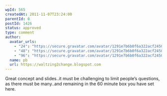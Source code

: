 ```yaml
---
wpId: 565
createdAt: 2011-11-07T23:24:00
parentId: 0
postId: 1426
status: approved
type: comment
author:
  avatar_urls:
    - "24": "https://secure.gravatar.com/avatar/1291e7b6b0f6a322acf2450f2daa1295?s=24&d=mm&r=g"
    - "48": "https://secure.gravatar.com/avatar/1291e7b6b0f6a322acf2450f2daa1295?s=48&d=mm&r=g"
    - "96": "https://secure.gravatar.com/avatar/1291e7b6b0f6a322acf2450f2daa1295?s=96&d=mm&r=g"
  name: pb
  url: https://waltzing2change.blogspot.com
---
```


Great concept and slides..it must be challenging to limit people’s questions, as there must be many..and remaining in the 60 minute box you have set here.